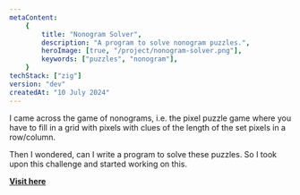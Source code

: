 ```yaml
---
metaContent:
    {
        title: "Nonogram Solver",
        description: "A program to solve nonogram puzzles.",
        heroImage: [true, "/project/nonogram-solver.png"],
        keywords: ["puzzles", "nonogram"],
    }
techStack: ["zig"]
version: "dev"
createdAt: "10 July 2024"
---
```


I came across the game of nonograms, i.e. the pixel puzzle game where you have to fill in a grid with pixels with clues of the length of the set pixels in a row/column.

Then I wondered, can I write a program to solve these puzzles. So I took upon this challenge and started working on this.

**[Visit here](https://www.github.com/xenitane/nonogram-solver)**

